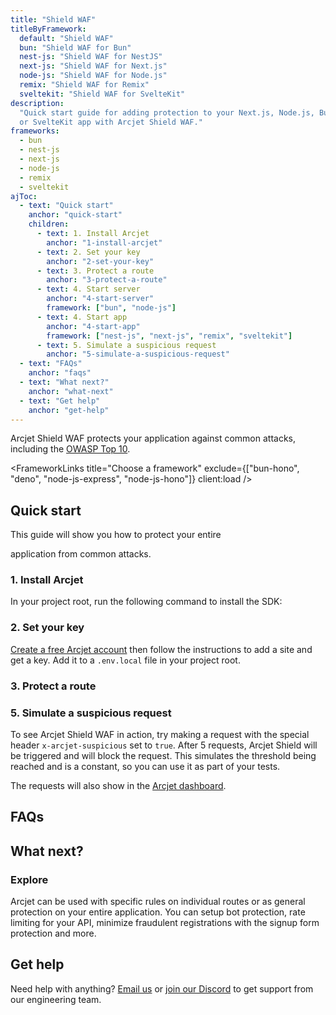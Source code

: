 ```yaml
---
title: "Shield WAF"
titleByFramework:
  default: "Shield WAF"
  bun: "Shield WAF for Bun"
  nest-js: "Shield WAF for NestJS"
  next-js: "Shield WAF for Next.js"
  node-js: "Shield WAF for Node.js"
  remix: "Shield WAF for Remix"
  sveltekit: "Shield WAF for SvelteKit"
description:
  "Quick start guide for adding protection to your Next.js, Node.js, Bun, Remix,
  or SvelteKit app with Arcjet Shield WAF."
frameworks:
  - bun
  - nest-js
  - next-js
  - node-js
  - remix
  - sveltekit
ajToc:
  - text: "Quick start"
    anchor: "quick-start"
    children:
      - text: 1. Install Arcjet
        anchor: "1-install-arcjet"
      - text: 2. Set your key
        anchor: "2-set-your-key"
      - text: 3. Protect a route
        anchor: "3-protect-a-route"
      - text: 4. Start server
        anchor: "4-start-server"
        framework: ["bun", "node-js"]
      - text: 4. Start app
        anchor: "4-start-app"
        framework: ["nest-js", "next-js", "remix", "sveltekit"]
      - text: 5. Simulate a suspicious request
        anchor: "5-simulate-a-suspicious-request"
  - text: "FAQs"
    anchor: "faqs"
  - text: "What next?"
    anchor: "what-next"
  - text: "Get help"
    anchor: "get-help"
---
```




Arcjet Shield WAF protects your application against common attacks, including
the [OWASP Top 10](https://owasp.org/www-project-top-ten/).

<WhatIsArcjet />

<FrameworkLinks
  title="Choose a framework"
  exclude={["bun-hono", "deno", "node-js-express", "node-js-hono"]}
  client:load
/>

## Quick start

This guide will show you how to protect your entire

<FrameworkName client:load /> application from common attacks.

### 1. Install Arcjet

In your project root, run the following command to install the SDK:

<SlotByFramework client:load>
  <Step1Bun slot="bun" />
  <Step1NestJs slot="nest-js" />
  <Step1NextJs slot="next-js" />
  <Step1NodeJs slot="node-js" />
  <Step1Remix slot="remix" />
  <Step1SvelteKit slot="sveltekit" />
</SlotByFramework>

### 2. Set your key

[Create a free Arcjet account](https://app.arcjet.com) then follow the
instructions to add a site and get a key. Add it to a `.env.local` file in your
project root.

<SlotByFramework client:load>
  <Step2SetEnv slot="bun" />
  <Step2SetEnv slot="nest-js" />
  <Step2 slot="next-js" />
  <Step2SetEnv slot="node-js" />
  <Step2 slot="remix" />
  <Step2 slot="sveltekit" />
</SlotByFramework>

### 3. Protect a route

<SlotByFramework client:load>
  <Step3Bun slot="bun" />
  <Step3NestJs slot="nest-js" />
  <Step3NextJs slot="next-js" />
  <Step3NodeJs slot="node-js" />
  <Step3Remix slot="remix" />
  <Step3SvelteKit slot="sveltekit" />
</SlotByFramework>

<SlotByFramework client:load>
  <Step4Bun slot="bun" />
  <Step4NestJs slot="nest-js" />
  <Step4 slot="next-js" />
  <Step4NodeJs slot="node-js" />
  <Step4Remix slot="remix" />
  <Step4SvelteKit slot="sveltekit" />
</SlotByFramework>

### 5. Simulate a suspicious request

To see Arcjet Shield WAF in action, try making a request with the special header
`x-arcjet-suspicious` set to `true`. After 5 requests, Arcjet Shield will be
triggered and will block the request. This simulates the threshold being reached
and is a constant, so you can use it as part of your tests.

<SlotByFramework client:load>
  <Step5Bun slot="bun" />
  <Step5NestJs slot="nest-js" />
  <Step5 slot="next-js" />
  <Step5NodeJs slot="node-js" />
  <Step5Remix slot="remix" />
  <Step5SvelteKit slot="sveltekit" />
</SlotByFramework>

The requests will also show in the [Arcjet dashboard](https://app.arcjet.com).

## FAQs

<FAQs />

## What next?

<CardGrid>
  <LinkCard
    title="Shield WAF reference"
    href="/shield/reference"
    description="Full details about Arcjet shield WAF."
  ></LinkCard>
  <LinkCard
    title="Testing"
    href="/testing"
    description="Write tests for your rules."
  />
</CardGrid>

### Explore

Arcjet can be used with specific rules on individual routes or as general
protection on your entire application. You can setup bot protection, rate
limiting for your API, minimize fraudulent registrations with the signup form
protection and more.

<CardGrid>
  <LinkCard
    title="Example apps"
    href="https://github.com/arcjet/arcjet-js/tree/main/examples"
    description="Check out the examples."
  />
  <LinkCard
    title="Learn how Arcjet works"
    href="/architecture"
    description="Arcjet's architecture."
  />
  <SdkReferenceLinkByFramework />
</CardGrid>

## Get help

Need help with anything? [Email us](mailto:support@arcjet.com) or
[join our Discord](https://discord.gg/VRtMdATWNE) to get support from our
engineering team.

<Comments />
